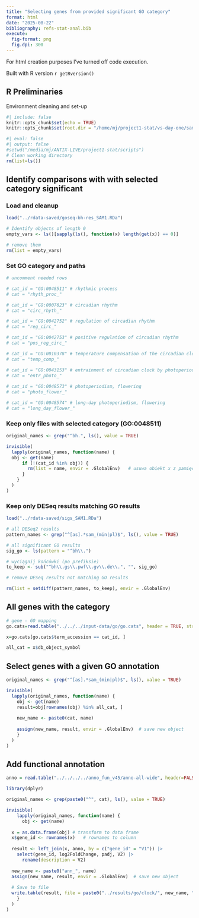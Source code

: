 ```yaml
---
title: "Selecting genes from provided significant GO category"
format: html
date: "2025-08-22"
bibliography: refs-stat-anal.bib
execute:
  fig-format: png
  fig.dpi: 300
---
```


:::{.callout-note}
For html creation purposes I've turned off code execution.
:::

Built with R version `r getRversion()`

## R Preliminaries

Environment cleaning and set-up

```r
#| include: false
knitr::opts_chunk$set(echo = TRUE)
knitr::opts_chunk$set(root.dir = "/home/mj/project1-stat/vs-day-one/sam/scripts")
```

```r
#| eval: false
#| output: false
#setwd("/media/mj/ANTIX-LIVE/project1-stat/scripts")
# Clean working directory
rm(list=ls())
```

## Identify comparisons with with selected category significant

### Load and cleanup

```r
load("../rdata-saved/goseq-bh-res_SAM1.RDa")

# Identify objects of length 0
empty_vars <- ls()[sapply(ls(), function(x) length(get(x)) == 0)]

# remove them
rm(list = empty_vars)
```

### Set GO category and paths

```r
# uncomment needed rows

# cat_id = "GO:0048511" # rhythmic process
# cat = "rhyth_proc_"

# cat_id = "GO:0007623" # circadian rhythm
# cat = "circ_rhyth_"

# cat_id = "GO:0042752" # regulation of circadian rhythm
# cat = "reg_circ_"

# cat_id = "GO:0042753" # positive regulation of circadian rhythm
# cat = "pos_reg_circ_"

# cat_id = "GO:0010378" # temperature compensation of the circadian clock
# cat = "temp_comp_"

# cat_id = "GO:0043153" # entrainment of circadian clock by photoperiod
# cat = "entr_photo_"
 
# cat_id = "GO:0048573" # photoperiodism, flowering
# cat = "photo_flower_"

# cat_id = "GO:0048574" # long-day photoperiodism, flowering
# cat = "long_day_flower_"

```

### Keep only files with selected category (GO:0048511)
```r

original_names <- grep("^bh.", ls(), value = TRUE)

invisible(
  lapply(original_names, function(name) {
  obj <- get(name)
      if (!(cat_id %in% obj)) {
        rm(list = name, envir = .GlobalEnv)   # usuwa obiekt x z pamięci
      }
    }
  )
)
```

### Keep only DESeq results matching GO results

```r
load("../rdata-saved/sigs_SAM1.RDa")

# all DESeq2 results
pattern_names <- grep("^[as].*sam_(min|pl)$", ls(), value = TRUE)

# all significant GO results
sig_go <- ls(pattern = "^bh\\.")

# wyciągnij końcówki (po prefiksie)
to_keep <- sub("^bh\\.gs\\.pwf\\.gv\\.de\\.", "", sig_go)

# remove DESeq results not matching GO results

rm(list = setdiff(pattern_names, to_keep), envir = .GlobalEnv)

```

## All genes with the category

```r
# gene - GO mapping
go.cats=read.table("../../../input-data/go/go.cats", header = TRUE, stringsAsFactors = FALSE)

x=go.cats[go.cats$term_accession == cat_id, ]

all_cat = x$db_object_symbol
```

## Select genes with a given GO annotation

```r
original_names <- grep("^[as].*sam_(min|pl)$", ls(), value = TRUE)

invisible(
  lapply(original_names, function(name) {
    obj <- get(name)
    result=obj[rownames(obj) %in% all_cat, ]
    
    new_name <- paste0(cat, name)
    
    assign(new_name, result, envir = .GlobalEnv)  # save new object
    }
  )
)
```

## Add functional annotation

```r
anno = read.table("../../../../anno_fun_v45/anno-all-wide", header=FALSE, sep="\t", quote = "")

library(dplyr)

original_names <- grep(paste0("^", cat), ls(), value = TRUE)

invisible(
    lapply(original_names, function(name) {
      obj <- get(name)
  
  x = as.data.frame(obj) # transform to data frame
  x$gene_id <- rownames(x)   # rownames to column
  
  result <- left_join(x, anno, by = c("gene_id" = "V1")) |>
    select(gene_id, log2FoldChange, padj, V2) |>
      rename(description = V2)
  
  new_name <- paste0("ann_", name)
  assign(new_name, result, envir = .GlobalEnv)  # save new object
  
  # Save to file
  write.table(result, file = paste0("../results/go/clock/", new_name, ".csv"), sep = "\t", row.names = FALSE, quote = FALSE)
    }
  )
)

```